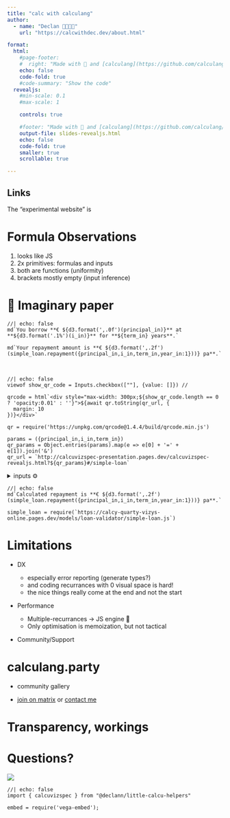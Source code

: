 ```yaml
---
title: "calc with calculang"
author:
  - name: "Declan 🧮👨‍💻🧉"
    url: "https://calcwithdec.dev/about.html"

format:
  html:
    #page-footer:
    #  right: "Made with 💓 and [calculang](https://github.com/calculang/calculang)"
    echo: false
    code-fold: true
    #code-summary: "Show the code"
  revealjs:
    #min-scale: 0.1
    #max-scale: 1

    controls: true

    #footer: "Made with 💓 and [calculang](https://github.com/calculang/calculang)"
    output-file: slides-revealjs.html
    echo: false
    code-fold: true
    smaller: true
    scrollable: true

---
```


## Links

The "experimental website" is   

# Formula Observations

1. looks like JS
2. 2x primitives: formulas and inputs
3. both are functions (uniformity)
4. brackets mostly empty (input inference)


# 📝 Imaginary paper

```ojs
//| echo: false
md`You borrow **€ ${d3.format(',.0f')(principal_in)}** at **${d3.format('.1%')(i_in)}** for **${term_in} years**.`

md`Your repayment amount is **€ ${d3.format(',.2f')(simple_loan.repayment({principal_in,i_in,term_in,year_in:1}))} pa**.`
```

<br/>

```ojs
//| echo: false
viewof show_qr_code = Inputs.checkbox([""], {value: []}) //

qrcode = html`<div style="max-width: 300px;${show_qr_code.length == 0 ? 'opacity:0.01' : ''}">${await qr.toString(qr_url, {
  margin: 10
})}</div>`

qr = require('https://unpkg.com/qrcode@1.4.4/build/qrcode.min.js')

params = ({principal_in,i_in,term_in})
qr_params = Object.entries(params).map(e => e[0] + '=' + e[1]).join('&')
qr_url = `http://calcuvizspec-presentation.pages.dev/calcuvizspec-revealjs.html?${qr_params}#/simple-loan`
```

<details><summary>inputs ⚙️</summary>

```ojs
//| panel: input
/// layout-ncol: 2 Requires Even # components! or odd error

viewof principal_in = Inputs.range([0, 500000], {label: "Principal 💰 €", step:10000, value:+(100000)});

viewof i_in = Inputs.range([-5/100, 20/100], {label: "Interest rate", step: 0.1/100, value: +(4/100)}); // neg interest is probably contrary and not tested well

viewof term_in = Inputs.select([25, 10, 5, 30, 35, 40, 1, 480], {label: "Term (years)", value: +(10)});
```

</details>


```ojs
//| echo: false
md`Calculated repayment is **€ ${d3.format(',.2f')(simple_loan.repayment({principal_in,i_in,term_in,year_in:1}))} pa**.`
```


```ojs
simple_loan = require(`https://calcy-quarty-vizys-online.pages.dev/models/loan-validator/simple-loan.js`)

```

##



# Limitations

- DX

  - especially error reporting (generate types?)
  - and coding recurrances with 0 visual space is hard!
  - the nice things really come at the end and not the start

- Performance

  - Multiple-recurrances -> JS engine 🤯
  - Only optimisation is memoization, but not tactical

- Community/Support

# calculang.party

- community gallery

- [join on matrix](https://matrix.to/#/#calculang.party:matrix.org) or [contact me](https://calcwithdec.dev/about.html)

# Transparency, workings

# Questions?

![](./logo4.svg) <!--{width=100}-->

```ojs
//| echo: false
import { calcuvizspec } from "@declann/little-calcu-helpers"

embed = require('vega-embed');
```